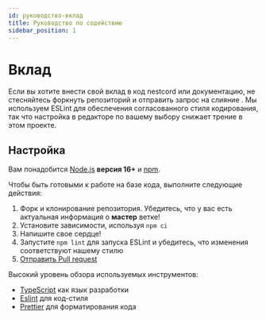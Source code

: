 ```yaml
---
id: руководство-вклад
title: Руководство по содействию
sidebar_position: 1
---
```


# Вклад

Если вы хотите внести свой вклад в код nestcord или документацию, не стесняйтесь форкнуть репозиторий и отправить запрос на слияние
. Мы используем ESLint для обеспечения согласованного стиля кодирования, так что настройка в редакторе по вашему выбору
снижает трение в этом проекте.

## Настройка

Вам понадобится [Node.js](http://nodejs.org) **версия 16+** и [npm](https://www.npmjs.com/).

Чтобы быть готовыми к работе на базе кода, выполните следующие действия:

1. Форк и клонирование репозитория. Убедитесь, что у вас есть актуальная информация о **мастер** ветке!
2. Установите зависимости, используя `npm ci`
3. Напишите свое сердце!
4. Запустите `npm lint` для запуска ESLint и убедитесь, что изменения соответствуют нашему стилю
5. [Отправить Pull request](https://github.com/GlobalArtInc/nestcord/compare)

Высокий уровень обзора используемых инструментов:

- [TypeScript](https://www.typescriptlang.org/) как язык разработки
- [Eslint](https://eslint.org/) для код-стиля
- [Prettier](https://prettier.io/) для форматирования кода
